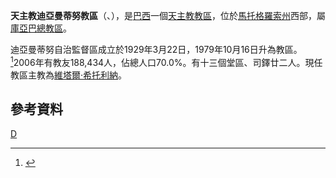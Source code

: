 {{Infobox Roman Catholic diocese
|name=迪亞曼蒂努
|jurisdiction=教區
|latin = Dioecesis Adamanteae
|image =
|caption = 
|location = [[巴西|巴西]]
|territory = [[馬托格羅索州|馬托格羅索州]]西部
|population = 188,434
|rite = [[罗马礼|罗马礼]]
|patron =
|province =庫亞巴
|established = 1929年
|cathedral = 聖母無原罪主教座堂
|co-cathedral =
|leadership = 主教
|website =
|patriarch=
|metropolitan =
|ordinary =維塔爾·希托利納
|coadjutor archbishop =
|coadjutor bishop =
|auxiliary =
|emeritus =
}}
'''天主教迪亞曼蒂努教區'''（{{lang-la|Dioecesis Adamanteae}}、{{lang-pt|Diocese de Diamantino}}），是[[巴西|巴西]]一個[[天主教|天主教]][[教區|教區]]，位於[[馬托格羅索州|馬托格羅索州]]西部，屬[[天主教庫亞巴總教區|庫亞巴總教區]]。

迪亞曼蒂努自治監督區成立於1929年3月22日，1979年10月16日升為教區。<ref>{{Cite web |url=http://www.vatican.va/holy_father/john_paul_ii/apost_constitutions/documents/hf_jp-ii_apc_19791016_santaremensis-et-aliae_lt.html |title=升為教區的宗座憲令 |access-date=2013-11-28 |archive-date=2014-05-16 |archive-url=https://web.archive.org/web/20140516233458/http://www.vatican.va/holy_father/john_paul_ii/apost_constitutions/documents/hf_jp-ii_apc_19791016_santaremensis-et-aliae_lt.html |dead-url=no }}</ref>2006年有教友188,434人，佔總人口70.0%。有十三個堂區、司鐸廿二人。現任教區主教為[[維塔爾·希托利納|維塔爾·希托利納]]。

==參考資料==
{{reflist}}

[[Category:巴西天主教教區|D]]
{{stub}}